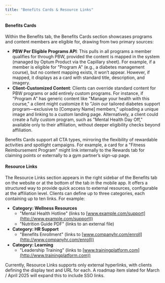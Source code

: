 ```yaml
---
title: "Benefits Cards & Resource Links"
---
```



#### **Benefits Cards**

Within the Benefits tab, the Benefits Cards section showcases programs and content members are eligible for, drawing from two primary sources:

- **PBW Per Eligible Programs API**: This pulls in all programs a member qualifies for through PBW, provided the content is mapped in the system (managed by Optum Product via the Capillary sheet). For example, if a member is eligible for "Program A" (e.g., a diabetes management course), but no content mapping exists, it won’t appear. However, if mapped, it displays as a card with standard title, description, and imagery.
- **Client-Customized Content**: Clients can override standard content for PBW programs or add entirely custom programs. For instance, if "Program A" has generic content like "Manage your health with this course," a client might customize it to "Join our tailored diabetes support program—exclusive to \[Company Name\] members," uploading a unique image and linking to a custom landing page. Alternatively, a client could create a fully custom program, such as "Mental Health Day Off," available only to their affiliation, without deeper eligibility checks beyond affiliation.

Benefits Cards support all CTA types, mirroring the flexibility of rewardable activities and spotlight campaigns. For example, a card for a "Fitness Reimbursement Program" might link internally to the Rewards tab for claiming points or externally to a gym partner’s sign-up page.

#### **Resource Links**

The Resource Links section appears in the right sidebar of the Benefits tab on the website or at the bottom of the tab in the mobile app. It offers a structured way to provide quick access to external resources, configurable at the affiliation level. Clients can define up to three categories, each containing up to ten links. For example:

- **Category: Wellness Resources**
  - "Mental Health Hotline" (links to [www.example.com/support](http://www.example.com/support))
  - "Nutrition Guide PDF" (links to an external file)
- **Category: HR Support**
  - "Benefits Enrollment" (links to [www.companyhr.com/enroll](http://www.companyhr.com/enroll))
- **Category: Learning**
  - "Leadership Training" (links to [www.trainingplatform.com](http://www.trainingplatform.com))

Currently, Resource Links supports only external hyperlinks, with clients defining the display text and URL for each. A roadmap item slated for March / April 2025 will expand this to include SSO links.
